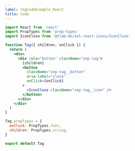 ```yaml
---
label: tagCodeExample_React
title: Code
---
```


```jsx
import React from 'react'
import PropTypes from 'prop-types'
import IconClose from '@zlab-de/zel-react-icons/IconClose'

function Tag({ children, onClick }) {
  return (
    <div>
      <div role="button" className="zep-tag">
        {children}
        <button
          className="zep-tag__button"
          aria-label="close"
          onClick={onClick}
        >
          <IconClose className="zep-tag__icon" />
        </button>
      </div>
    </div>
  )
}

Tag.propTypes = {
  onClick: PropTypes.func,
  children: PropTypes.string,
}

export default Tag
```
